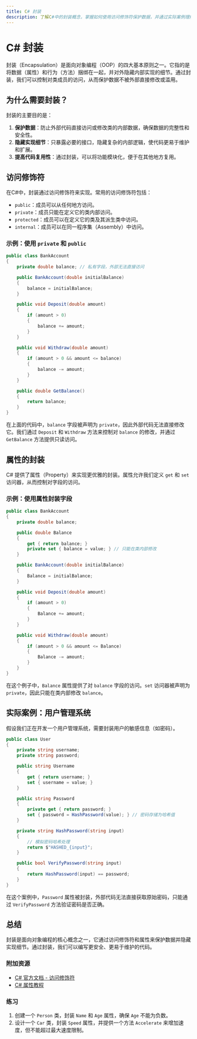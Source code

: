 ```yaml
---
title: C# 封装
description: 了解C#中的封装概念，掌握如何使用访问修饰符保护数据，并通过实际案例理解封装在面向对象编程中的重要性。
---
```


# C# 封装

封装（Encapsulation）是面向对象编程（OOP）的四大基本原则之一。它指的是将数据（属性）和行为（方法）捆绑在一起，并对外隐藏内部实现的细节。通过封装，我们可以控制对类成员的访问，从而保护数据不被外部直接修改或滥用。

## 为什么需要封装？

封装的主要目的是：
1. **保护数据**：防止外部代码直接访问或修改类的内部数据，确保数据的完整性和安全性。
2. **隐藏实现细节**：只暴露必要的接口，隐藏复杂的内部逻辑，使代码更易于维护和扩展。
3. **提高代码复用性**：通过封装，可以将功能模块化，便于在其他地方复用。

## 访问修饰符

在C#中，封装通过访问修饰符来实现。常用的访问修饰符包括：
- `public`：成员可以从任何地方访问。
- `private`：成员只能在定义它的类内部访问。
- `protected`：成员可以在定义它的类及其派生类中访问。
- `internal`：成员可以在同一程序集（Assembly）中访问。

### 示例：使用 `private` 和 `public`

```csharp
public class BankAccount
{
    private double balance; // 私有字段，外部无法直接访问

    public BankAccount(double initialBalance)
    {
        balance = initialBalance;
    }

    public void Deposit(double amount)
    {
        if (amount > 0)
        {
            balance += amount;
        }
    }

    public void Withdraw(double amount)
    {
        if (amount > 0 && amount <= balance)
        {
            balance -= amount;
        }
    }

    public double GetBalance()
    {
        return balance;
    }
}
```

在上面的代码中，`balance` 字段被声明为 `private`，因此外部代码无法直接修改它。我们通过 `Deposit` 和 `Withdraw` 方法来控制对 `balance` 的修改，并通过 `GetBalance` 方法提供只读访问。

## 属性的封装

C# 提供了属性（Property）来实现更优雅的封装。属性允许我们定义 `get` 和 `set` 访问器，从而控制对字段的访问。

### 示例：使用属性封装字段

```csharp
public class BankAccount
{
    private double balance;

    public double Balance
    {
        get { return balance; }
        private set { balance = value; } // 只能在类内部修改
    }

    public BankAccount(double initialBalance)
    {
        Balance = initialBalance;
    }

    public void Deposit(double amount)
    {
        if (amount > 0)
        {
            Balance += amount;
        }
    }

    public void Withdraw(double amount)
    {
        if (amount > 0 && amount <= Balance)
        {
            Balance -= amount;
        }
    }
}
```

在这个例子中，`Balance` 属性提供了对 `balance` 字段的访问。`set` 访问器被声明为 `private`，因此只能在类内部修改 `balance`。

## 实际案例：用户管理系统

假设我们正在开发一个用户管理系统，需要封装用户的敏感信息（如密码）。

```csharp
public class User
{
    private string username;
    private string password;

    public string Username
    {
        get { return username; }
        set { username = value; }
    }

    public string Password
    {
        private get { return password; }
        set { password = HashPassword(value); } // 密码存储为哈希值
    }

    private string HashPassword(string input)
    {
        // 模拟密码哈希处理
        return $"HASHED_{input}";
    }

    public bool VerifyPassword(string input)
    {
        return HashPassword(input) == password;
    }
}
```

在这个案例中，`Password` 属性被封装，外部代码无法直接获取原始密码，只能通过 `VerifyPassword` 方法验证密码是否正确。

## 总结

封装是面向对象编程的核心概念之一，它通过访问修饰符和属性来保护数据并隐藏实现细节。通过封装，我们可以编写更安全、更易于维护的代码。

### 附加资源
- [C# 官方文档 - 访问修饰符](https://learn.microsoft.com/zh-cn/dotnet/csharp/programming-guide/classes-and-structs/access-modifiers)
- [C# 属性教程](https://learn.microsoft.com/zh-cn/dotnet/csharp/programming-guide/classes-and-structs/properties)

### 练习
1. 创建一个 `Person` 类，封装 `Name` 和 `Age` 属性，确保 `Age` 不能为负数。
2. 设计一个 `Car` 类，封装 `Speed` 属性，并提供一个方法 `Accelerate` 来增加速度，但不能超过最大速度限制。